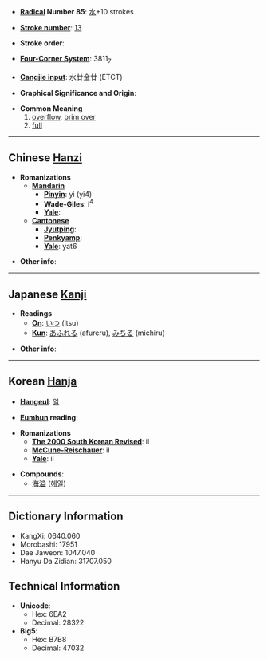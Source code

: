 * '''[[Wiktionary:Chinese radical index| Radical]] Number 85''': [[Wiktionary:Chinese radical index 水|水]]+10 strokes

* '''[[Wiktionary:Chinese total strokes index|Stroke number]]''': [[Wiktionary:Chinese total strokes index 13|13]]

* '''Stroke order''': 

* '''[[Wiktionary:Chinese four corner index|Four-Corner System]]''': 3811<sub>7</sub>

* '''[[Wiktionary:Chinese Cangjie index|Cangjie input]]''': 水廿金廿 (ETCT)

* '''Graphical Significance and Origin''': 

* '''Common Meaning'''
*#[[overflow]], [[brim over]]
*# [[full]]

----

== Chinese [[Hanzi]] ==

* '''Romanizations'''
** '''[[Mandarin]]'''
*** '''[[Pinyin]]''': yì (yi4)
*** '''[[Wade-Giles]]''': i<sup>4</sup>
*** '''[[Yale]]''': 
** '''[[Cantonese]]'''
*** '''[[Jyutping]]''':
*** '''[[Penkyamp]]''': 
*** '''[[Yale]]''': yat6

* '''Other info''': 

----

== Japanese [[Kanji]] ==

* '''Readings'''
** '''[[On]]''': [[いつ]] (itsu)
** '''[[Kun]]''': [[あふれる]] (afureru), [[みちる]] (michiru)

* '''Other info''':  

----

== Korean [[Hanja]] ==

* '''[[Hangeul]]''': [[일]]

* '''[[Eumhun]] reading''': 

* '''Romanizations'''
** '''[[The 2000 South Korean Revised Romanization|The 2000 South Korean Revised]]''': il
** '''[[McCune-Reischauer]]''': il
** '''[[Yale]]''': il

* '''Compounds''':
**[[海溢]] ([[해일]])

----

== Dictionary Information ==

* KangXi: 0640.060
* Morobashi: 17951
* Dae Jaweon: 1047.040
* Hanyu Da Zidian: 31707.050

== Technical Information ==

* '''Unicode''':
** Hex: 6EA2
** Decimal: 28322
* '''Big5''':
** Hex: B7B8
** Decimal: 47032